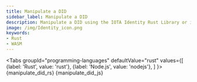 ```yaml
---
title: Manipulate a DID
sidebar_label: Manipulate a DID
description: Manipulate a DID using the IOTA Identity Rust Library or its WASM binding.
image: /img/Identity_icon.png
keywords:
- Rust
- WASM
---
```


<Tabs
    groupId="programming-languages"
    defaultValue="rust"
    values={[
        {label: 'Rust', value: 'rust'},
        {label: 'Node.js', value: 'nodejs'},
    ]
    }>
    <TabItem value="rust">
        <CodeBlock className="language-rust">
            {manipulate_did_rs}
        </CodeBlock>
    </TabItem>
    <TabItem value='nodejs'>
        <CodeBlock className="language-javascript">
            {manipulate_did_js}
        </CodeBlock></TabItem>
</Tabs>